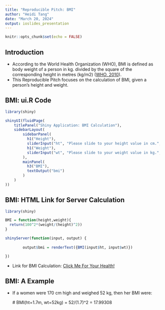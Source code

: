 ---
title: "Reproducible Pitch: BMI"
author: "Heidi Tang"
date: "March 20, 2024"
output: ioslides_presentation
---

```{r setup, include=FALSE}
knitr::opts_chunk$set(echo = FALSE)
```

## Introduction
- According to the World Health Organization (WHO), BMI is defined as body weight of a person in kg. divided by the square of the corresponding height in metres (kg/m2) ([WHO, 2010](https://www.who.int/europe/news-room/fact-sheets/item/a-healthy-lifestyle---who-recommendations#:~:text=Body%20mass%20index%20%2D%20BMI&text=It%20is%20defined%20as%20a,1.752%20(m2)%20%3D%2022.9%20BMI)).
- This Reproducible Pitch focuses on the calculation of BMI, given a person's height and weight.

## BMI: ui.R Code
```{r}
library(shiny)

shinyUI(fluidPage(  
    titlePanel("Shiny Application: BMI Calculation"),
    sidebarLayout(
        sidebarPanel(
          h1("Height"),
          sliderInput("ht", "Please slide to your height value in cm.", 20, 280, 0),
          h1("Weight"),
          sliderInput("wt", "Please slide to your weight value in kg.", 0.2, 650, 0)
        ),
        mainPanel(
          h3("BMI"),
          textOutput("bmi")
        )
    )
))
```

## BMI: HTML Link for Server Calculation
```{r}
library(shiny)

BMI = function(height,weight){
  return(100^2*(weight/(height)^2))
}

shinyServer(function(input, output) {
  
        output$bmi = renderText({BMI(input$ht, input$wt)})

})
```

- Link for BMI Calculation: [Click Me For Your Health!](https://heidi24.shinyapps.io/ShinyApp/)

## BMI: A Example

- If a women were 170 cm high and weighed 52 kg, then her BMI were:

   # BMI(ht=1.7m, wt=52kg) = 52/(1.7)^2 = 17.99308
